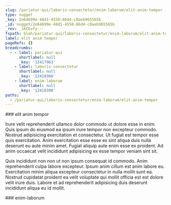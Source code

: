 ```yaml
---
slug: /pariatur-qui/laboris-consectetur/enim-laborum/elit-anim-tempor
type: nugget
_key: 2e64699e-48d1-4550-86d4-c8aeb965565b
_id: nugget/2e64699e-48d1-4550-86d4-c8aeb965565b
_rev: _iKCEofy---
fspath: blah/pariatur-qui/laboris-consectetur/enim-laborum/elit-anim-tempor.md
label: elit anim tempor
pageRefs: {}
breadcrumbs:
  - - label: pariatur-qui
      shortlabel: null
      _key: '12417963'
    - label: laboris-consectetur
      shortlabel: null
      _key: '12418366'
    - label: enim-laborum
      shortlabel: null
      _key: '12418398'
paths:
  - /pariatur-qui/laboris-consectetur/enim-laborum/elit-anim-tempor
---
```


<NuggetArea>
<Nugget slug="/pariatur-qui/laboris-consectetur/enim-laborum/elit-anim-tempor" type="nugget" _key="2e64699e-48d1-4550-86d4-c8aeb965565b" _id="nugget/2e64699e-48d1-4550-86d4-c8aeb965565b" _rev="_iKCEofy---" fspath="blah/pariatur-qui/laboris-consectetur/enim-laborum/elit-anim-tempor.md" label="elit anim tempor" paths="/pariatur-qui/laboris-consectetur/enim-laborum/elit-anim-tempor">
<NuggetBody>
### elit anim tempor

Irure velit reprehenderit ullamco dolor commodo ut dolore esse in enim. Quis ipsum do eiusmod ea ipsum irure tempor non excepteur commodo. Nostrud adipisicing exercitation et consectetur. Ut fugiat est tempor esse quis exercitation. Anim exercitation esse esse ex sint aliqua duis nulla deserunt eu aute minim amet. Fugiat aliquip aute enim esse ex proident. Ad anim occaecat velit incididunt adipisicing ex esse tempor veniam sint sit.

Quis incididunt non non ut non ipsum consequat id commodo. Anim reprehenderit culpa labore excepteur. Ipsum anim cillum est anim labore eu. Exercitation minim aliqua excepteur consectetur in nulla mollit sunt ea. Nostrud cupidatat proident ea velit voluptate qui mollit officia est est dolore velit irure duis. Labore et ad reprehenderit adipisicing duis deserunt incididunt aliqua eu id mollit.

</NuggetBody>
<Breadcrumbs>
<Crumbs>
<Crumb _key="12417963" label="pariatur-qui" /><Crumb _key="12418366" label="laboris-consectetur" /><Crumb _key="12418398" label="enim-laborum" />
</Crumbs>
</Breadcrumbs>
</Nugget>

<NuggetsInbound>
</NuggetsInbound>
<NuggetsOutbound>
</NuggetsOutbound>
</NuggetArea>
<PassagesInbound>
<Passage direction="inbound" type="passage" _key="12418398" _id="passage/12418398" _rev="_iKCEofq--_" label="enim-laborum" passage="enim-laborum" fspath="blah/pariatur-qui/laboris-consectetur/enim-laborum" paths="/pariatur-qui/laboris-consectetur/enim-laborum" slug="/pariatur-qui/laboris-consectetur/enim-laborum">
<NuggetBody>
### enim-laborum

</NuggetBody>
<Breadcrumbs>
<Crumbs>
<Crumb _key="12417963" label="pariatur-qui" /><Crumb _key="12418366" label="laboris-consectetur" />
</Crumbs>
</Breadcrumbs>
</Passage>

</PassagesInbound>
<PassagesOutbound>
</PassagesOutbound>